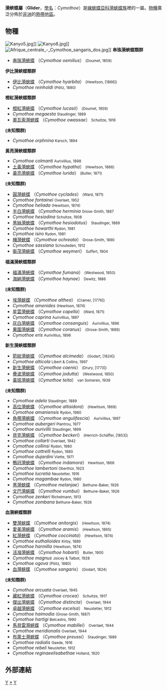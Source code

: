 {{NoteTA|G1=Butterfly}}
{{Automatic Taxobox
| taxon = Cymothoe
| authority = Hübner, [1896]
| image = Kanyo7.jpg| image_width = 240px
| image_caption = [[新生漪蛺蝶|新生漪蛺蝶]]<br /> ''Cymothoe caenis''
| type_species = [[新生漪蛺蝶|新生漪蛺蝶]] <br />''Cymothoe caenis''
| type_species_authority = Drury, [1773]
| subdivision_ranks = [[物種|物種]]
| subdivision =
有80餘種<ref>[http://www.nic.funet.fi/pub/sci/bio/life/insecta/lepidoptera/ditrysia/papilionoidea/nymphalidae/limenitidinae/cymothoe/index.html ''Cymothoe''], funet.fi{{en}}</ref>，詳見正文。
| synonyms =
* Amphidema <small>(C. Felder), 1861</small>
* Paradiadema <small>(Distant ), 1880</small>
}}

'''漪蛺蝶屬'''（'''Glider'''，[[學名|學名]]：''Cymothoe''）是[[線蛺蝶亞科|線蛺蝶亞科]][[漪蛺蝶族|漪蛺蝶族]]裡的一屬。[[物種|物種]]廣泛分佈於[[非洲|非洲]]的[[熱帶地區|熱帶地區]]。

== 物種 ==
[[File:Kanyo5.jpg|thumb]]]]
[[File:Kanyo8.jpg|thumb]]]]
[[File:Afrique_centrale_-_Cymothoe_sangaris_dos.jpg|thumb]]]]
'''串珠漪蛺蝶類群'''
* [[串珠漪蛺蝶|串珠漪蛺蝶]] （''Cymothoe oemilius''） <small>(Doumet, 1859)</small>
'''伊比漪蛺蝶類群'''
* [[伊比漪蛺蝶|伊比漪蛺蝶]] （''Cymothoe hyarbita''） <small>(Hewitson, [1866])</small>
* ''Cymothoe reinholdi'' <small>(Plötz, 1880)</small>
'''橙紅漪蛺蝶類群'''
* [[橙紅漪蛺蝶|橙紅漪蛺蝶]] （''Cymothoe lucasii''） <small>(Doumet, 1859)</small>
* ''Cymothoe megaesta'' <small>Staudinger, 1889</small>
* [[奧瓦索漪蛺蝶|奧瓦索漪蛺蝶]] （''Cymothoe owassae''） <small>Schultze, 1916</small>
'''(未知類群)'''
* ''Cymothoe orphnina'' <small>Karsch, 1894</small>
'''黃亮漪蛺蝶類群'''
* ''Cymothoe colmanti'' <small>Aurivillius, 1898</small>
* [[土黃漪蛺蝶|土黃漪蛺蝶]] （''Cymothoe hypatha''） <small>(Hewitson, 1866)</small>
* [[黃亮漪蛺蝶|黃亮漪蛺蝶]] （''Cymothoe lurida''） <small>(Butler, 1871)</small>
'''(未知類群)'''
* [[圓漪蛺蝶|圓漪蛺蝶]] （''Cymothoe cyclades''） <small>(Ward, 1871)</small>
* ''Cymothoe fontainei'' <small>Overlaet, 1952</small>
* ''Cymothoe heliada'' <small>(Hewitson, 1874)</small>
* [[半白漪蛺蝶|半白漪蛺蝶]] （''Cymothoe herminia'' <small>Grose-Smith, 1887</small>
* ''Cymothoe hesiodina'' <small>Schultze, 1908</small>
* [[黑絲漪蛺蝶|黑絲漪蛺蝶]] （''Cymothoe hesiodotus''） <small>Staudinger, 1889</small>
* ''Cymothoe howarthi'' <small>Rydon, 1981</small>
* ''Cymothoe isiro'' <small>Rydon, 1981</small>
* [[赭漪蛺蝶|赭漪蛺蝶]] （''Cymothoe ochreata''） <small>Grose-Smith, 1890</small>
* ''Cymothoe sassiana'' <small>Schouteden, 1912</small>
* [[衞茂漪蛺蝶|衞茂漪蛺蝶]] （''Cymothoe weymeri''） <small>Suffert, 1904</small>
'''福滿漪蛺蝶類群'''
* [[福滿漪蛺蝶|福滿漪蛺蝶]] （''Cymothoe fumana''） <small>(Westwood, 1850)</small>
* [[海納漪蛺蝶|海納漪蛺蝶]] （''Cymothoe haynae''） <small>Dewitz, 1886</small>
'''(未知類群)'''
* [[埃漪蛺蝶|埃漪蛺蝶]] （''Cymothoe althea''） <small>(Cramer, [1776])</small>
* ''Cymothoe amenides'' <small>(Hewitson, 1874)</small>
* [[星雲漪蛺蝶|星雲漪蛺蝶]] （''Cymothoe capella''） <small>(Ward, 1871)</small>
* ''Cymothoe caprina'' <small>Aurivillius, 1897</small>
* [[灰白漪蛺蝶|灰白漪蛺蝶]] （''Cymothoe consanguis''） <small>Aurivillius, 1896</small>
* [[果園漪蛺蝶|果園漪蛺蝶]] （''Cymothoe coranus''） <small>(Grose-Smith, 1889)</small>
* ''Cymothoe eris'' <small>Aurivillius, 1896</small>
'''新生漪蛺蝶類群'''
* [[箭紋漪蛺蝶|箭紋漪蛺蝶]] （''Cymothoe alcimeda''） <small>(Godart, [1824])</small>
* ''Cymothoe alticola'' <small>Libert & Collins, 1997</small>
* [[新生漪蛺蝶|新生漪蛺蝶]] （''Cymothoe caenis''） <small>(Drury, [1773])</small>
* [[疊波漪蛺蝶|疊波漪蛺蝶]] （''Cymothoe jodutta''） <small>(Westwood, 1850)</small>
* [[黃斑漪蛺蝶|黃斑漪蛺蝶]] （''Cymothoe teita''） <small>van Someren, 1939</small>
'''(未知類群)'''
* ''Cymothoe adela'' <small>Staudinger, 1889</small>
* [[高位漪蛺蝶|高位漪蛺蝶]] （''Cymothoe altisidora''） <small>(Hewitson, 1869)</small>
* ''Cymothoe amaniensis'' <small>Rydon, 1980</small>
* [[角帶漪蛺蝶|角帶漪蛺蝶]] （''Cymothoe angulifascia''） <small>Aurivillius, 1897</small>
* ''Cymothoe aubergeri'' <small>Plantrou, 1977</small>
* ''Cymothoe aurivillii'' <small>Staudinger, 1899</small>
* [[貝克漪蛺蝶|貝克漪蛺蝶]] （''Cymothoe beckeri''） <small>(Herrich-Schäffer, [1853])</small>
* ''Cymothoe collarti'' <small>Overlaet, 1942</small>
* ''Cymothoe collinsi'' <small>Rydon, 1980</small>
* ''Cymothoe cottrelli'' <small>Rydon, 1980</small>
* ''Cymothoe dujardini'' <small>Viette, 1971</small>
* [[鴨冠漪蛺蝶|鴨冠漪蛺蝶]] （''Cymothoe indamora''） <small>Hewitson, 1866</small>
* ''Cymothoe lambertoni'' <small>Oberthür, 1923</small>
* ''Cymothoe lucretia'' <small>Neustetter, 1916</small>
* ''Cymothoe magambae'' <small>Rydon, 1980</small>
* [[黑漪蛺蝶|黑漪蛺蝶]] （''Cymothoe melanjae''） <small>Bethune-Baker, 1926</small>
* [[文巴漪蛺蝶|文巴漪蛺蝶]] （''Cymothoe vumbui''） <small>Bethune-Baker, 1926</small>
* ''Cymothoe zenkeri'' <small>Richelmann, 1913</small>
* ''Cymothoe zombana'' <small>Bethune-Baker, 1926</small>
'''血漪蛺蝶類群'''
* [[雙漪蛺蝶|雙漪蛺蝶]] （''Cymothoe anitorgis''） <small>(Hewitson, 1874)</small>
* [[愛美漪蛺蝶|愛美漪蛺蝶]] （''Cymothoe aramis''） <small>(Hewitson, 1865)</small>
* [[紅漪蛺蝶|紅漪蛺蝶]] （''Cymothoe coccinata''） <small>(Hewitson, 1874)</small>
* ''Cymothoe euthalioides'' <small>Kirby, 1889</small>
* ''Cymothoe harmilla'' <small>(Hewitson, 1874)</small>
* [[活潑漪蛺蝶|活潑漪蛺蝶]] （''Cymothoe hobarti''） <small>Butler, 1900</small>
* ''Cymothoe magnus'' <small>Joicey & Talbot, 1928</small>
* ''Cymothoe ogova'' <small>(Plötz, 1880)</small>
* [[血漪蛺蝶|血漪蛺蝶]] （''Cymothoe sangaris''） <small>(Godart, 1824)</small>
'''(未知類群)'''
* ''Cymothoe arcuata'' <small>Overlaet, 1945</small>
* [[藏紅漪蛺蝶|藏紅漪蛺蝶]] （''Cymothoe crocea''） <small>Schultze, 1917</small>
* [[傑出漪蛺蝶|傑出漪蛺蝶]] （''Cymothoe distincta''） <small>Overlaet, 1944</small>
* [[卓越漪蛺蝶|卓越漪蛺蝶]] （''Cymothoe excelsa''） <small>Neustetter, 1912</small>
* ''Cymothoe haimodia'' <small>(Grose-Smith, 1887)</small>
* ''Cymothoe hartigi'' <small>Belcastro, 1990</small>
* [[馬貝雷漪蛺蝶|馬貝雷漪蛺蝶]] （''Cymothoe mabillei''） <small>Overlaet, 1944</small>
* ''Cymothoe meridionalis'' <small>Overlaet, 1944</small>
* [[布萊士漪蛺蝶|布萊士漪蛺蝶]] （''Cymothoe preussi''） <small>Staudinger, 1889</small>
* ''Cymothoe radialis'' <small>Gaede, 1916</small>
* ''Cymothoe rebeli'' <small>Neustetter, 1912</small>
* ''Cymothoe reginaeelisabethae'' <small>Holland, 1920</small>

== 外部連結 ==
{{reflist}}

{{Commons category|Cymothoe}}

{{線蛺蝶亞科}}
{{Taxonbar}}
[[Category:環蛺蝶族|Y]]
[[Category:漪蛺蝶屬|*]]
[[Category:_1896年描述的分类群|Y]]